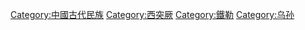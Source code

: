 [[Category:中國古代民族|Category:中國古代民族]]
[[Category:西突厥|Category:西突厥]]
[[Category:鐵勒|Category:鐵勒]]
[[Category:乌孙|Category:乌孙]]